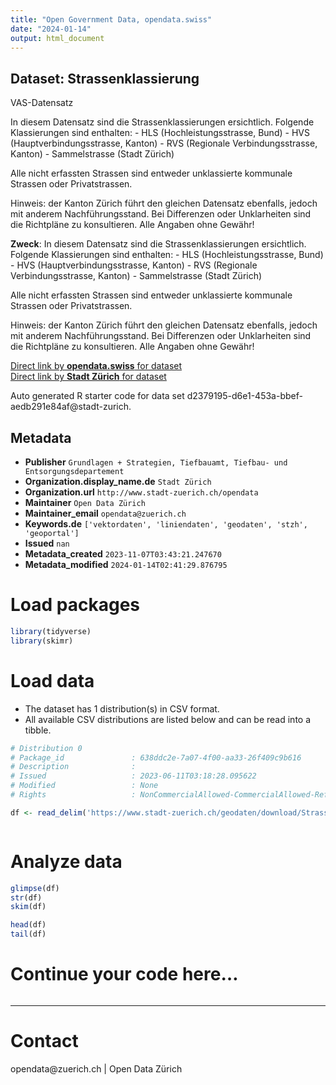 ```yaml
---
title: "Open Government Data, opendata.swiss"
date: "2024-01-14"
output: html_document
---
```


## Dataset: Strassenklassierung

VAS-Datensatz

In diesem Datensatz sind die Strassenklassierungen ersichtlich. Folgende Klassierungen sind enthalten:
- HLS (Hochleistungsstrasse, Bund)
- HVS (Hauptverbindungsstrasse, Kanton)
- RVS (Regionale Verbindungsstrasse, Kanton)
- Sammelstrasse (Stadt Zürich)

Alle nicht erfassten Strassen sind entweder unklassierte kommunale Strassen oder Privatstrassen.

Hinweis: der Kanton Zürich führt den gleichen Datensatz ebenfalls, jedoch mit anderem Nachführungsstand. Bei Differenzen oder Unklarheiten sind die Richtpläne zu konsultieren.
Alle Angaben ohne Gewähr!

**Zweck**: In diesem Datensatz sind die Strassenklassierungen ersichtlich. Folgende Klassierungen sind enthalten:
- HLS (Hochleistungsstrasse, Bund)
- HVS (Hauptverbindungsstrasse, Kanton)
- RVS (Regionale Verbindungsstrasse, Kanton)
- Sammelstrasse (Stadt Zürich)

Alle nicht erfassten Strassen sind entweder unklassierte kommunale Strassen oder Privatstrassen.

Hinweis: der Kanton Zürich führt den gleichen Datensatz ebenfalls, jedoch mit anderem Nachführungsstand. Bei Differenzen oder Unklarheiten sind die Richtpläne zu konsultieren.
Alle Angaben ohne Gewähr!

[Direct link by **opendata.swiss** for dataset](https://opendata.swiss/de/dataset/strassenklassierung)<br>
[Direct link by **Stadt Zürich** for dataset](https://data.stadt-zuerich.ch/dataset/geo_strassenklassierung)

Auto generated R starter code for data set d2379195-d6e1-453a-bbef-aedb291e84af@stadt-zurich.

## Metadata

- **Publisher** `Grundlagen + Strategien, Tiefbauamt, Tiefbau- und Entsorgungsdepartement`
- **Organization.display_name.de** `Stadt Zürich`
- **Organization.url** `http://www.stadt-zuerich.ch/opendata`
- **Maintainer** `Open Data Zürich`
- **Maintainer_email** `opendata@zuerich.ch`
- **Keywords.de** `['vektordaten', 'liniendaten', 'geodaten', 'stzh', 'geoportal']`
- **Issued** `nan`
- **Metadata_created** `2023-11-07T03:43:21.247670`
- **Metadata_modified** `2024-01-14T02:41:29.876795`


# Load packages

```r

library(tidyverse)
library(skimr)

```

# Load data

-   The dataset has 1 distribution(s) in CSV format.
-   All available CSV distributions are listed below and can be read into a tibble.

```r

# Distribution 0
# Package_id               : 638ddc2e-7a07-4f00-aa33-26f409c9b616
# Description              : 
# Issued                   : 2023-06-11T03:18:28.095622
# Modified                 : None
# Rights                   : NonCommercialAllowed-CommercialAllowed-ReferenceNotRequired

df <- read_delim('https://www.stadt-zuerich.ch/geodaten/download/Strassenklassierung?format=10008')



```

# Analyze data

```r

glimpse(df)
str(df)
skim(df)

head(df)
tail(df)

```

# Continue your code here...

```r

```

------------------------------------------------------------------------

# Contact

opendata@zuerich.ch | Open Data Zürich
